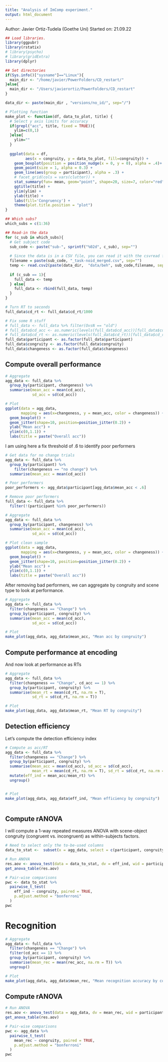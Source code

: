 ```yaml
---
title: "Analysis of ImComp experiment."
output: html_document
---
```


Author: Javier Ortiz-Tudela (Goethe Uni)
Started on: 21.09.22

```r
## Load libraries.
library(ggpubr)
library(rstatix)
# library(psycho)
# library(gridExtra)
library(dplyr)

## Set directories
if(Sys.info()["sysname"]=="Linux"){
  main_dir <- "/home/javier/PowerFolders/CD_restart/"
}else{
  main_dir <- "/Users/javierortiz/PowerFolders/CD_restart"
}

data_dir <- paste(main_dir , "versions/no_id/", sep="/")

# Plotting function
make_plot <- function(df, data_to_plot, title) {
  # Select y axis limits for accuracy
  if(grepl("acc", title, fixed = TRUE)){
    ylim=c(0,1)
  }else{
    ylim=""
  }
  
  ggplot(data = df,
         aes(x = congruity, y = data_to_plot, fill=congruity)) +
    geom_boxplot(position = position_nudge(x = 0, y = 0), alpha = .4)+
    geom_point(size = 1, alpha = 0.3) +
    geom_line(aes(group = participant), alpha = .3) +
    # facet_grid(cols = vars(clutter)) + 
    stat_summary(fun= mean, geom="point", shape=20, size=7, color="red", fill="red") +
    ggtitle(title) +
    ylim(ylim) +
    ylab(title) +
    labs(fill='Congruency') +
    theme(plot.title.position = "plot")
}

```

```r

## Which subs?
which_subs = c(1:36)

## Read-in the data
for (c_sub in which_subs){
  # Get subject code
  sub_code <- paste("sub-", sprintf("%02d", c_sub), sep="")
  
  # Since the data is in a CSV file, you can read it with the csvread functi
  filename = paste(sub_code, "_task-noid_merged.csv", sep="")
  temp <- read.csv2(paste(data_dir,  "data/beh", sub_code,filename, sep="/"), sep=",")
    
  if (c_sub == 1){
    full_data <- temp
  } else{
    full_data <- rbind(full_data, temp)
  }
}

# Turn RT to seconds
full_data$cd_rt <- full_data$cd_rt/1000

# Fix some R stuff
# full_data <- full_data %>% filter(OvsN == "old")
# full_data$cd_acc <- as.numeric(levels(full_data$cd_acc))[full_data$cd_acc]
# full_data$cd_rt <- as.numeric(levels(full_data$cd_rt))[full_data$cd_rt]
full_data$participant <- as.factor(full_data$participant)
full_data$congruity <- as.factor(full_data$congruity)
full_data$changeness <- as.factor(full_data$changeness)

```

## Compute overall performance


```r
# Aggregate
agg_data <- full_data %>% 
  group_by(participant, changeness) %>% 
  summarise(mean_acc = mean(cd_acc),
            sd_acc = sd(cd_acc))

# Plot
ggplot(data = agg_data,
       mapping = aes(x=changeness, y = mean_acc, color = changeness)) +
  geom_boxplot() +
  geom_jitter(shape=10, position=position_jitter(0.2)) +
  ylab("Mean acc") + 
  ylim(c(0,1.1)) +
  labs(title = paste("Overall acc"))

```
I am using here a fix threshold of .6 to identify poor performers

```r
# Get data for no change trials
agg_data <- full_data %>%
  group_by(participant) %>%
    filter(changeness == "no change") %>% 
  summarise(mean_acc = mean(cd_acc))

# Poor performers
poor_performers <- agg_data$participant[agg_data$mean_acc < .6]

# Remove poor performers
full_data <- full_data %>%
  filter(!(participant %in% poor_performers))

# Aggregate
agg_data <- full_data %>% 
  group_by(participant, changeness) %>% 
  summarise(mean_acc = mean(cd_acc),
            sd_acc = sd(cd_acc))

# Plot clean sample
ggplot(data = agg_data,
       mapping = aes(x=changeness, y = mean_acc, color = changeness)) +
  geom_boxplot() +
  geom_jitter(shape=10, position=position_jitter(0.2)) +
  ylab("Mean acc") + 
  ylim(c(0,1.1)) +
  labs(title = paste("Overall acc"))

```
After removing bad performers, we can aggregate by congruity and scene type to
look at performance.

```r
# Aggregate
agg_data <- full_data %>% 
  filter(changeness == "Change") %>% 
  group_by(participant, congruity) %>% 
  summarise(mean_acc = mean(cd_acc),
            sd_acc = sd(cd_acc))

# Plot
make_plot(agg_data, agg_data$mean_acc, "Mean acc by congruity")

```

## Compute performance at encoding
And now look at performance as RTs
```r
# Aggregate
agg_data <- full_data %>% 
  filter(changeness == "Change", cd_acc == 1) %>% 
  group_by(participant, congruity) %>% 
  summarise(mean_rt = mean(cd_rt, na.rm = T),
            sd_rt = sd(cd_rt, na.rm = T))

# Plot
make_plot(agg_data, agg_data$mean_rt, "Mean RT by congruity")

```

## Detection efficiency
Let's compute the detection efficiency index
```r
# Compute as acc/RT
agg_data <- full_data %>% 
  filter(changeness == "Change") %>% 
  group_by(participant, congruity) %>% 
  summarise(mean_acc = mean(cd_acc), sd_acc = sd(cd_acc),
            mean_rt = mean(cd_rt, na.rm = T), sd_rt = sd(cd_rt, na.rm = T)) %>% 
  mutate(eff_ind = mean_acc/mean_rt) %>% 
  ungroup()


# Plot
make_plot(agg_data, agg_data$eff_ind, "Mean efficiency by congruity")
 
```

## Compute rANOVA
I will compute a 1-way repeated measures ANOVA with scene-object congruity (congruent vs. incongruent)  as within-subjects factors.
```r
# Need to select only the to-be-used columns
data_to_stat <-  subset(x = agg_data, select = c(participant, congruity, eff_ind))

# Run ANOVA
res.aov <- anova_test(data = data_to_stat, dv = eff_ind, wid = participant, within = c(congruity))
get_anova_table(res.aov)

# Pair-wise comparisons
pwc <- data_to_stat %>%
  pairwise_t_test(
    eff_ind ~ congruity, paired = TRUE,
    p.adjust.method = "bonferroni"
  )
pwc

```

# Recognition
```r
# Aggregate
agg_data <- full_data %>% 
  filter(changeness == "Change") %>% 
  filter(cd_acc == 1) %>% 
  group_by(participant, congruity) %>% 
  summarise(mean_rec = mean(rec_acc, na.rm = T)) %>% 
  ungroup()

# Plot
make_plot(agg_data, agg_data$mean_rec, "Mean recognition accuracy by congruity")

```

## Compute rANOVA

```r
# Run ANOVA
res.aov <- anova_test(data = agg_data, dv = mean_rec, wid = participant, within = c(congruity))
get_anova_table(res.aov)

# Pair-wise comparisons
pwc <- agg_data %>%
  pairwise_t_test(
    mean_rec ~ congruity, paired = TRUE,
    p.adjust.method = "bonferroni"
  )
pwc

```

